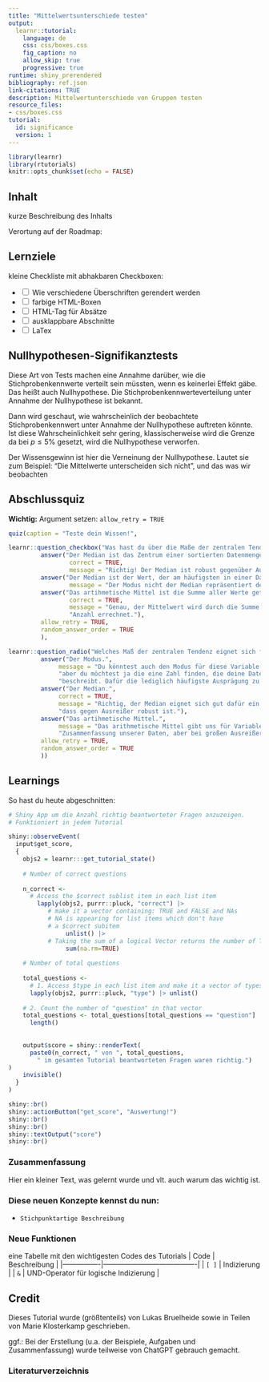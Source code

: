 ```yaml
---
title: "Mittelwertsunterschiede testen"
output:
  learnr::tutorial:
    language: de
    css: css/boxes.css
    fig_caption: no
    allow_skip: true
    progressive: true
runtime: shiny_prerendered
bibliography: ref.json
link-citations: TRUE
description: Mittelwertunterschiede von Gruppen testen
resource_files:
- css/boxes.css
tutorial:
  id: significance
  version: 1
---
```


```r
library(learnr)
library(rtutorials)
knitr::opts_chunk$set(echo = FALSE)
```

## Inhalt

kurze Beschreibung des Inhalts

Verortung auf der Roadmap:

## Lernziele

kleine Checkliste mit abhakbaren Checkboxen:

-   <input type="checkbox" unchecked> Wie verschiedene Überschriften
    gerendert werden </input>
-   <input type="checkbox" unchecked> farbige HTML-Boxen </input>
-   <input type="checkbox" unchecked> HTML-Tag für Absätze </input>
-   <input type="checkbox" unchecked> ausklappbare Abschnitte </input>
-   <input type="checkbox" unchecked> LaTex </input>


## Nullhypothesen-Signifikanztests

Diese Art von Tests machen eine Annahme darüber, wie die Stichprobenkennwerte verteilt sein müssten,
wenn es keinerlei Effekt gäbe. Das heißt auch Nullhypothese. Die Stichprobenkennwerteverteilung unter Annahme der Nullhypothese ist bekannt. 



Dann wird geschaut, wie wahrscheinlich der beobachtete Stichprobenkennwert unter Annahme der Nullhypothese auftreten könnte. Ist diese Wahrscheinlichkeit sehr gering, klassischerweise wird die Grenze da bei $p \leq 5 \%$ gesetzt, wird die Nullhypothese verworfen.

Der Wissensgewinn ist hier die Verneinung der Nullhypothese. Lautet sie zum Beispiel: "Die Mittelwerte unterscheiden sich nicht", und das was wir beobachten 



## Abschlussquiz

**Wichtig:** Argument setzen: `allow_retry = TRUE`


```r
quiz(caption = "Teste dein Wissen!",

learnr::question_checkbox("Was hast du über die Maße der zentralen Tendenz gelernt?",
         answer("Der Median ist das Zentrum einer sortierten Datenmenge und weniger anfällig für Ausreißer.", 
                 correct = TRUE,
                 message = "Richtig! Der Median ist robust gegenüber Ausreißern."),
         answer("Der Median ist der Wert, der am häufigsten in einer Datenmenge vorkommt.",
                 message = "Der Modus nicht der Median repräsentiert den am häufigsten auftretenden Wert."),
         answer("Das artihmetische Mittel ist die Summe aller Werte geteilt durch die Anzahl der Werte.",
                 correct = TRUE,
                 message = "Genau, der Mittelwert wird durch die Summe der Werte geteilt durch ihre",
                 "Anzahl errechnet."),
         allow_retry = TRUE,
         random_answer_order = TRUE
         ),

learnr::question_radio("Welches Maß der zentralen Tendenz eignet sich für eine metrisch skalierte Variable mit großen Ausreißerwerten?",
         answer("Der Modus.",
              message = "Du könntest auch den Modus für diese Variable bestimmen,",
              "aber du möchtest ja die eine Zahl finden, die deine Daten mit den geringsten Abweichungen",
              "beschreibt. Dafür die lediglich häufigste Ausprägung zu verwenden wäre also nicht zielführend."),
         answer("Der Median.",
              correct = TRUE,
              message = "Richtig, der Median eignet sich gut dafür ein Maß der zentralen Tendenz zu bestimmen,",
              "dass gegen Ausreißer robust ist."),
         answer("Das artihmetische Mittel.",
              message = "Das arithmetische Mittel gibt uns für Variablen OHNE Ausreißer eine gute",
              "Zusammenfassung unserer Daten, aber bei großen Ausreißern ist es anfällig für Verzerrungen."),
         allow_retry = TRUE,
         random_answer_order = TRUE
         ))
```



## Learnings

So hast du heute abgeschnitten:

```r
# Shiny App um die Anzahl richtig beantworteter Fragen anzuzeigen. 
# Funktioniert in jedem Tutorial

shiny::observeEvent(
  input$get_score, 
  {
    objs2 = learnr:::get_tutorial_state()
    
    # Number of correct questions
    
    n_correct <- 
      # Access the $correct sublist item in each list item
        lapply(objs2, purrr::pluck, "correct") |>
           # make it a vector containing: TRUE and FALSE and NAs
           # NA is appearing for list items which don't have
           # a $correct subitem
                unlist() |> 
           # Taking the sum of a logical Vector returns the number of TRUEs
                sum(na.rm=TRUE)
    
    # Number of total questions
    
    total_questions <- 
      # 1. Access $type in each list item and make it a vector of types
      lapply(objs2, purrr::pluck, "type") |> unlist()
    
    # 2. Count the number of "question" in that vector
    total_questions <- total_questions[total_questions == "question"] |> 
      length()
      
      
    output$score = shiny::renderText(
      paste0(n_correct, " von ", total_questions,
        " im gesamten Tutorial beantworteten Fragen waren richtig.")
)
    invisible()
  }
)
```

```r
shiny::br()
shiny::actionButton("get_score", "Auswertung!")
shiny::br()
shiny::br()
shiny::textOutput("score")
shiny::br()
```



### Zusammenfassung

Hier ein kleiner Text, was gelernt wurde und vlt. auch warum das wichtig ist.

### Diese neuen Konzepte kennst du nun:
-     Stichpunktartige Beschreibung

### Neue Funktionen
eine Tabelle mit den wichtigesten Codes des Tutorials
| Code           | Beschreibung                           |
|----------------|----------------------------------------|
| `[ ]`          | Indizierung                            |
| `&`            | UND-Operator für logische Indizierung  |

## Credit
<!-- vielleicht in diese Richtung? -->
Dieses Tutorial wurde (größtenteils) von Lukas Bruelheide sowie in Teilen von Marie Klosterkamp geschrieben. 

ggf.: Bei der Erstellung (u.a. der Beispiele, Aufgaben und Zusammenfassung) wurde teilweise von ChatGPT gebrauch gemacht.

### Literaturverzeichnis

<!--  Wird automatisch generiert aus den @autorYYYY-Zitationen und der Bibliothek in ref.json. Das Literaturverzeichnis wird immer ans Ende generiert, deswegen muss das hier die letzte Überschrift bleiben. -->
